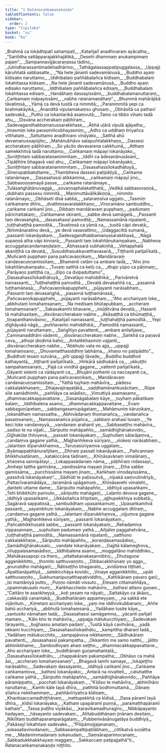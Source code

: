 ```yaml
---
title: "1 Ratanacaṅkamanakaṇḍa"
tableOfContents: false
sidebar:
  order: 2
type: "tipitaka"
basket: "su"
book: "bu"
---
```



<DynamicBreadcrumb />

<Division number="1" book="bu" bookNo="21" page="299">

<Paragraph number="2" type="verses" book="bu">
_Brahmā ca lokādhipatī sahampatī,_  
_Katañjalī anadhivaraṃ ayācatha;_  
_“Santīdha sattāpparajakkhajātikā,_  
_Desehi dhammaṃ anukampimaṃ pajaṃ”._  

</Paragraph>

</Division>
<Division number="2" book="bu" bookNo="21" page="299">

<Paragraph number="3" type="verses" book="bu">
_Sampannavijjācaraṇassa tādino,_  
_Jutindharassantimadehadhārino;_  
_Tathāgatassappaṭipuggalassa,_  
_Uppajji kāruññatā sabbasatte._  

</Paragraph>

</Division>
<Division number="3" book="bu" bookNo="21" page="299">

<Paragraph number="4" type="verses" book="bu">
_“Na hete jānanti sadevamānusā,_  
_Buddho ayaṃ kīdisako naruttamo;_  
_Iddhibalaṃ paññābalañca kīdisaṃ,_  
_Buddhabalaṃ lokahitassa kīdisaṃ._  

</Paragraph>

</Division>
<Division number="4" book="bu" bookNo="21" page="299">

<Paragraph number="5" type="verses" book="bu">
_Na hete jānanti sadevamānusā,_  
_Buddho ayaṃ edisako naruttamo;_  
_Iddhibalaṃ paññābalañca edisaṃ,_  
_Buddhabalaṃ lokahitassa edisaṃ._  

</Paragraph>

</Division>
<Division number="5" book="bu" bookNo="21" page="300">

<Paragraph number="6" type="verses" book="bu">
_Handāhaṃ dassayissāmi,_  
_buddhabalamanuttaraṃ;_  
_Caṅkamaṃ māpayissāmi,_  
_nabhe ratanamaṇḍitaṃ”._  

</Paragraph>

</Division>
<Division number="6" book="bu" bookNo="21" page="300">

<Paragraph number="7" type="verses" book="bu">
_Bhummā mahārājikā tāvatiṃsā,_  
_Yāmā ca devā tusitā ca nimmitā;_  
_Paranimmitā yepi ca brahmakāyikā,_  
_Ānanditā vipulamakaṃsu ghosaṃ._  

</Paragraph>

</Division>
<Division number="7" book="bu" bookNo="21" page="300">

<Paragraph number="8" type="verses" book="bu">
_Obhāsitā ca pathavī sadevakā,_  
_Puthū ca lokantarikā asaṃvutā;_  
_Tamo ca tibbo vihato tadā ahu,_  
_Disvāna accherakaṃ pāṭihīraṃ._  

</Paragraph>

</Division>
<Division number="8" book="bu" bookNo="21" page="300">

<Paragraph number="9" type="verses" book="bu">
_Sadevagandhabbamanussarakkhase,_  
_Ābhā uḷārā vipulā ajāyatha;_  
_Imasmiṃ loke parasmiñcobhayasmiṃ,_  
_Adho ca uddhaṃ tiriyañca vitthataṃ._  

</Paragraph>

</Division>
<Division number="9" book="bu" bookNo="21" page="300">

<Paragraph number="10" type="verses" book="bu">
_Sattuttamo anadhivaro vināyako,_  
_Satthā ahū devamanussapūjito;_  
_Mahānubhāvo satapuññalakkhaṇo,_  
_Dassesi accherakaṃ pāṭihīraṃ._  

</Paragraph>

</Division>
<Division number="10" book="bu" bookNo="21" page="300">

<Paragraph number="11" type="verses" book="bu">
_So yācito devavarena cakkhumā,_  
_Atthaṃ samekkhitvā tadā naruttamo;_  
_Caṅkamaṃ māpayi lokanāyako,_  
_Suniṭṭhitaṃ sabbaratananimmitaṃ._  

</Paragraph>

</Division>
<Division number="11" book="bu" bookNo="21" page="300">

<Paragraph number="12" type="verses" book="bu">
_Iddhī ca ādesanānusāsanī,_  
_Tipāṭihīre bhagavā vasī ahu;_  
_Caṅkamaṃ māpayi lokanāyako,_  
_Suniṭṭhitaṃ sabbaratananimmitaṃ._  

</Paragraph>

</Division>
<Division number="12" book="bu" bookNo="21" page="300">

<Paragraph number="13" type="verses" book="bu">
_Dasasahassīlokadhātuyā,_  
_Sinerupabbatuttame;_  
_Thambheva dassesi paṭipāṭiyā,_  
_Caṅkame ratanāmaye._  

</Paragraph>

</Division>
<Division number="13" book="bu" bookNo="21" page="300">

<Paragraph number="14" type="verses" book="bu">
_Dasasahassī atikkamma,_  
_caṅkamaṃ māpayī jino;_  
_Sabbasoṇṇamayā passe,_  
_caṅkame ratanāmaye._  

</Paragraph>

</Division>
<Division number="14" book="bu" bookNo="21" page="301">

<Paragraph number="15" type="verses" book="bu">
_Tulāsaṅghāṭānuvaggā,_  
_sovaṇṇaphalakatthatā;_  
_Vedikā sabbasovaṇṇā,_  
_dubhato passesu nimmitā._  

</Paragraph>

</Division>
<Division number="15" book="bu" bookNo="21" page="301">

<Paragraph number="16" type="verses" book="bu">
_Maṇimuttāvālikākiṇṇā,_  
_nimmito ratanāmayo;_  
_Obhāseti disā sabbā,_  
_sataraṃsīva uggato._  

</Paragraph>

</Division>
<Division number="16" book="bu" bookNo="21" page="301">

<Paragraph number="17" type="verses" book="bu">
_Tasmiṃ caṅkamane dhīro,_  
_dvattiṃsavaralakkhaṇo;_  
_Virocamāno sambuddho,_  
_caṅkame caṅkamī jino._  

</Paragraph>

</Division>
<Division number="17" book="bu" bookNo="21" page="301">

<Paragraph number="18" type="verses" book="bu">
_Dibbaṃ mandāravaṃ pupphaṃ,_  
_padumaṃ pārichattakaṃ;_  
_Caṅkamane okiranti,_  
_sabbe devā samāgatā._  

</Paragraph>

</Division>
<Division number="18" book="bu" bookNo="21" page="301">

<Paragraph number="19" type="verses" book="bu">
_Passanti taṃ devasaṅghā,_  
_dasasahassī pamoditā;_  
_Namassamānā nipatanti,_  
_tuṭṭhahaṭṭhā pamoditā._  

</Paragraph>

</Division>
<Division number="19" book="bu" bookNo="21" page="301">

<Paragraph number="20" type="verses" book="bu">
_Tāvatiṃsā ca yāmā ca,_  
_tusitā cāpi devatā;_  
_Nimmānaratino devā,_  
_ye devā vasavattino;_  
_Udaggacittā sumanā,_  
_passanti lokanāyakaṃ._  

</Paragraph>

</Division>
<Division number="20" book="bu" bookNo="21" page="301">

<Paragraph number="21" type="verses" book="bu">
_Sadevagandhabbamanussarakkhasā,_  
_Nāgā supaṇṇā atha vāpi kinnarā;_  
_Passanti taṃ lokahitānukampakaṃ,_  
_Nabheva accuggatacandamaṇḍalaṃ._  

</Paragraph>

</Division>
<Division number="21" book="bu" bookNo="21" page="301">

<Paragraph number="22" type="verses" book="bu">
_Ābhassarā subhakiṇhā,_  
_Vehapphalā akaniṭṭhā ca devatā;_  
_Susuddhasukkavatthavasanā,_  
_Tiṭṭhanti pañjalīkatā._  

</Paragraph>

</Division>
<Division number="22" book="bu" bookNo="21" page="301">

<Paragraph number="23" type="verses" book="bu">
_Muñcanti pupphaṃ pana pañcavaṇṇikaṃ,_  
_Mandāravaṃ candanacuṇṇamissitaṃ;_  
_Bhamenti celāni ca ambare tadā,_  
_“Aho jino lokahitānukampako._  

</Paragraph>

</Division>
<Division number="23" book="bu" bookNo="21" page="301">

<Paragraph number="24" type="verses" book="bu">
_Tuvaṃ satthā ca ketū ca,_  
_dhajo yūpo ca pāṇinaṃ;_  
_Parāyaṇo patiṭṭhā ca,_  
_dīpo ca dvipaduttamo”._  

</Paragraph>

</Division>
<Division number="24" book="bu" bookNo="21" page="301">

<Paragraph number="25" type="verses" book="bu">
_Dasasahassīlokadhātuyā,_  
_Devatāyo mahiddhikā;_  
_Parivāretvā namassanti,_  
_Tuṭṭhahaṭṭhā pamoditā._  

</Paragraph>

</Division>
<Division number="25" book="bu" bookNo="21" page="301">

<Paragraph number="26" type="verses" book="bu">
_Devatā devakaññā ca,_  
_pasannā tuṭṭhamānasā;_  
_Pañcavaṇṇikapupphehi,_  
_pūjayanti narāsabhaṃ._  

</Paragraph>

</Division>
<Division number="26" book="bu" bookNo="21" page="302">

<Paragraph number="27" type="verses" book="bu">
_Passanti taṃ devasaṅghā,_  
_pasannā tuṭṭhamānasā;_  
_Pañcavaṇṇikapupphehi,_  
_pūjayanti narāsabhaṃ._  

</Paragraph>

</Division>
<Division number="27" book="bu" bookNo="21" page="302">

<Paragraph number="28" type="verses" book="bu">
_“Aho acchariyaṃ loke,_  
_abbhutaṃ lomahaṃsanaṃ;_  
_Na medisaṃ bhūtapubbaṃ,_  
_accheraṃ lomahaṃsanaṃ”._  

</Paragraph>

</Division>
<Division number="28" book="bu" bookNo="21" page="302">

<Paragraph number="29" type="verses" book="bu">
_Sakasakamhi bhavane,_  
_nisīditvāna devatā;_  
_Hasanti tā mahāhasitaṃ,_  
_disvānaccherakaṃ nabhe._  

</Paragraph>

</Division>
<Division number="29" book="bu" bookNo="21" page="302">

<Paragraph number="30" type="verses" book="bu">
_Ākāsaṭṭhā ca bhūmaṭṭhā,_  
_tiṇapanthanivāsino;_  
_Katañjalī namassanti,_  
_tuṭṭhahaṭṭhā pamoditā._  

</Paragraph>

</Division>
<Division number="30" book="bu" bookNo="21" page="302">

<Paragraph number="31" type="verses" book="bu">
_Yepi dīghāyukā nāgā,_  
_puññavanto mahiddhikā;_  
_Pamoditā namassanti,_  
_pūjayanti naruttamaṃ._  

</Paragraph>

</Division>
<Division number="31" book="bu" bookNo="21" page="302">

<Paragraph number="32" type="verses" book="bu">
_Saṅgītiyo pavattenti,_  
_ambare anilañjase;_  
_Cammanaddhāni vādenti,_  
_disvānaccherakaṃ nabhe._  

</Paragraph>

</Division>
<Division number="32" book="bu" bookNo="21" page="302">

<Paragraph number="33" type="verses" book="bu">
_Saṅkhā ca paṇavā ceva,_  
_athopi ḍiṇḍimā bahū;_  
_Antalikkhasmiṃ vajjanti,_  
_disvānaccherakaṃ nabhe._  

</Paragraph>

</Division>
<Division number="33" book="bu" bookNo="21" page="302">

<Paragraph number="34" type="verses" book="bu">
_“Abbhuto vata no ajja,_  
_uppajji lomahaṃsano;_  
_Dhuvamatthasiddhiṃ labhāma,_  
_khaṇo no paṭipādito”._  

</Paragraph>

</Division>
<Division number="34" book="bu" bookNo="21" page="302">

<Paragraph number="35" type="verses" book="bu">
_Buddhoti tesaṃ sutvāna,_  
_pīti uppajji tāvade;_  
_Buddho buddhoti kathayantā,_  
_tiṭṭhanti pañjalīkatā._  

</Paragraph>

</Division>
<Division number="35" book="bu" bookNo="21" page="302">

<Paragraph number="36" type="verses" book="bu">
_Hiṅkārā sādhukārā ca,_  
_ukkuṭṭhi sampahaṃsanaṃ;_  
_Pajā ca vividhā gagane,_  
_vattenti pañjalīkatā._  

</Paragraph>

</Division>
<Division number="36" book="bu" bookNo="21" page="302">

<Paragraph number="37" type="verses" book="bu">
_Gāyanti seḷenti ca vādayanti ca,_  
_Bhujāni pothenti ca naccayanti ca;_  
_Muñcanti pupphaṃ pana pañcavaṇṇikaṃ,_  
_Mandāravaṃ candanacuṇṇamissitaṃ._  

</Paragraph>

</Division>
<Division number="37" book="bu" bookNo="21" page="302">

<Paragraph number="38" type="verses" book="bu">
_“Yathā tuyhaṃ mahāvīra,_  
_pādesu cakkalakkhaṇaṃ;_  
_Dhajavajirapaṭākā,_  
_vaḍḍhamānaṅkusācitaṃ._  

</Paragraph>

</Division>
<Division number="38" book="bu" bookNo="21" page="303">

<Paragraph number="39" type="verses" book="bu">
_Rūpe sīle samādhimhi,_  
_paññāya ca asādiso;_  
_Vimuttiyā asamasamo,_  
_dhammacakkappavattane._  

</Paragraph>

</Division>
<Division number="39" book="bu" bookNo="21" page="303">

<Paragraph number="40" type="verses" book="bu">
_Dasanāgabalaṃ kāye,_  
_tuyhaṃ pākatikaṃ balaṃ;_  
_Iddhibalena asamo,_  
_dhammacakkappavattane._  

</Paragraph>

</Division>
<Division number="40" book="bu" bookNo="21" page="303">

<Paragraph number="41" type="verses" book="bu">
_Evaṃ sabbaguṇūpetaṃ,_  
_sabbaṅgasamupāgataṃ;_  
_Mahāmuniṃ kāruṇikaṃ,_  
_lokanāthaṃ namassatha._  

</Paragraph>

</Division>
<Division number="41" book="bu" bookNo="21" page="303">

<Paragraph number="42" type="verses" book="bu">
_Abhivādanaṃ thomanañca,_  
_vandanañca pasaṃsanaṃ;_  
_Namassanañca pūjañca,_  
_sabbaṃ arahasī tuvaṃ._  

</Paragraph>

</Division>
<Division number="42" book="bu" bookNo="21" page="303">

<Paragraph number="43" type="verses" book="bu">
_Ye keci loke vandaneyyā,_  
_vandanaṃ arahanti ye;_  
_Sabbaseṭṭho mahāvīra,_  
_sadiso te na vijjati._  

</Paragraph>

</Division>
<Division number="43" book="bu" bookNo="21" page="303">

<Paragraph number="44" type="verses" book="bu">
_Sāriputto mahāpañño,_  
_samādhijjhānakovido;_  
_Gijjhakūṭe ṭhitoyeva,_  
_passati lokanāyakaṃ._  

</Paragraph>

</Division>
<Division number="44" book="bu" bookNo="21" page="303">

<Paragraph number="45" type="verses" book="bu">
_Suphullaṃ sālarājaṃva,_  
_candaṃva gagane yathā;_  
_Majjhanhikeva sūriyaṃ,_  
_olokesi narāsabhaṃ._  

</Paragraph>

</Division>
<Division number="45" book="bu" bookNo="21" page="303">

<Paragraph number="46" type="verses" book="bu">
_Jalantaṃ dīparukkhaṃva,_  
_Taruṇasūriyaṃva uggataṃ;_  
_Byāmappabhānurañjitaṃ,_  
_Dhīraṃ passati lokanāyakaṃ._  

</Paragraph>

</Division>
<Division number="46" book="bu" bookNo="21" page="303">

<Paragraph number="47" type="verses" book="bu">
_Pañcannaṃ bhikkhusatānaṃ,_  
_katakiccāna tādinaṃ;_  
_Khīṇāsavānaṃ vimalānaṃ,_  
_khaṇena sannipātayi._  

</Paragraph>

</Division>
<Division number="47" book="bu" bookNo="21" page="303">

<Paragraph number="48" type="verses" book="bu">
_Lokappasādanaṃ nāma,_  
_pāṭihīraṃ nidassayi;_  
_Amhepi tattha gantvāna,_  
_vandissāma mayaṃ jinaṃ._  

</Paragraph>

</Division>
<Division number="48" book="bu" bookNo="21" page="303">

<Paragraph number="49" type="verses" book="bu">
_Etha sabbe gamissāma,_  
_pucchissāma mayaṃ jinaṃ;_  
_Kaṅkhaṃ vinodayissāma,_  
_passitvā lokanāyakaṃ”._  

</Paragraph>

</Division>
<Division number="49" book="bu" bookNo="21" page="303">

<Paragraph number="50" type="verses" book="bu">
_Sādhūti te paṭissutvā,_  
_nipakā saṃvutindriyā;_  
_Pattacīvaramādāya,_  
_taramānā upāgamuṃ._  

</Paragraph>

</Division>
<Division number="50" book="bu" bookNo="21" page="303">

<Paragraph number="51" type="verses" book="bu">
_Khīṇāsavehi vimalehi,_  
_dantehi uttame dame;_  
_Sāriputto mahāpañño,_  
_iddhiyā upasaṅkami._  

</Paragraph>

</Division>
<Division number="51" book="bu" bookNo="21" page="304">

<Paragraph number="52" type="verses" book="bu">
_Tehi bhikkhūhi parivuto,_  
_sāriputto mahāgaṇī;_  
_Laḷanto devova gagane,_  
_iddhiyā upasaṅkami._  

</Paragraph>

</Division>
<Division number="52" book="bu" bookNo="21" page="304">

<Paragraph number="53" type="verses" book="bu">
_Ukkāsitañca khipitaṃ,_  
_ajjhupekkhiya subbatā;_  
_Sagāravā sappatissā,_  
_sambuddhaṃ upasaṅkamuṃ._  

</Paragraph>

</Division>
<Division number="53" book="bu" bookNo="21" page="304">

<Paragraph number="54" type="verses" book="bu">
_Upasaṅkamitvā passanti,_  
_sayambhuṃ lokanāyakaṃ;_  
_Nabhe accuggataṃ dhīraṃ,_  
_candaṃva gagane yathā._  

</Paragraph>

</Division>
<Division number="54" book="bu" bookNo="21" page="304">

<Paragraph number="55" type="verses" book="bu">
_Jalantaṃ dīparukkhaṃva,_  
_vijjuṃva gagane yathā;_  
_Majjhanhikeva sūriyaṃ,_  
_passanti lokanāyakaṃ._  

</Paragraph>

</Division>
<Division number="55" book="bu" bookNo="21" page="304">

<Paragraph number="56" type="verses" book="bu">
_Pañcabhikkhusatā sabbe,_  
_passanti lokanāyakaṃ;_  
_Rahadamiva vippasannaṃ,_  
_suphullaṃ padumaṃ yathā._  

</Paragraph>

</Division>
<Division number="56" book="bu" bookNo="21" page="304">

<Paragraph number="57" type="verses" book="bu">
_Añjaliṃ paggahetvāna,_  
_tuṭṭhahaṭṭhā pamoditā;_  
_Namassamānā nipatanti,_  
_satthuno cakkalakkhaṇe._  

</Paragraph>

</Division>
<Division number="57" book="bu" bookNo="21" page="304">

<Paragraph number="58" type="verses" book="bu">
_Sāriputto mahāpañño,_  
_koraṇḍasamasādiso;_  
_Samādhijjhānakusalo,_  
_vandate lokanāyakaṃ._  

</Paragraph>

</Division>
<Division number="58" book="bu" bookNo="21" page="304">

<Paragraph number="59" type="verses" book="bu">
_Gajjitā kālameghova,_  
_nīluppalasamasādiso;_  
_Iddhibalena asamo,_  
_moggallāno mahiddhiko._  

</Paragraph>

</Division>
<Division number="59" book="bu" bookNo="21" page="304">

<Paragraph number="60" type="verses" book="bu">
_Mahākassapopi ca thero,_  
_uttattakanakasannibho;_  
_Dhutaguṇe agganikkhitto,_  
_thomito satthuvaṇṇito._  

</Paragraph>

</Division>
<Division number="60" book="bu" bookNo="21" page="304">

<Paragraph number="61" type="verses" book="bu">
_Dibbacakkhūnaṃ yo aggo,_  
_anuruddho mahāgaṇī;_  
_Ñātiseṭṭho bhagavato,_  
_avidūreva tiṭṭhati._  

</Paragraph>

</Division>
<Division number="61" book="bu" bookNo="21" page="304">

<Paragraph number="62" type="verses" book="bu">
_Āpattianāpattiyā,_  
_satekicchāya kovido;_  
_Vinaye agganikkhitto,_  
_upāli satthuvaṇṇito._  

</Paragraph>

</Division>
<Division number="62" book="bu" bookNo="21" page="304">

<Paragraph number="63" type="verses" book="bu">
_Sukhumanipuṇatthapaṭividdho,_  
_Kathikānaṃ pavaro gaṇī;_  
_Isi mantāniyā putto,_  
_Puṇṇo nāmāti vissuto._  

</Paragraph>

</Division>
<Division number="63" book="bu" bookNo="21" page="304">

<Paragraph number="64" type="verses" book="bu">
_Etesaṃ cittamaññāya,_  
_opammakusalo muni;_  
_Kaṅkhacchedo mahāvīro,_  
_kathesi attano guṇaṃ._  

</Paragraph>

</Division>
<Division number="64" book="bu" bookNo="21" page="305">

<Paragraph number="65" type="verses" book="bu">
_“Cattāro te asaṅkheyyā,_  
_koṭi yesaṃ na nāyati;_  
_Sattakāyo ca ākāso,_  
_cakkavāḷā canantakā;_  
_Buddhañāṇaṃ appameyyaṃ,_  
_na sakkā ete vijānituṃ._  

</Paragraph>

</Division>
<Division number="65" book="bu" bookNo="21" page="305">

<Paragraph number="66" type="verses" book="bu">
_Kimetaṃ acchariyaṃ loke,_  
_yaṃ me iddhivikubbanaṃ;_  
_Aññe bahū acchariyā,_  
_abbhutā lomahaṃsanā._  

</Paragraph>

</Division>
<Division number="66" book="bu" bookNo="21" page="305">

<Paragraph number="67" type="verses" book="bu">
_Yadāhaṃ tusite kāye,_  
_santusito nāmahaṃ tadā;_  
_Dasasahassī samāgamma,_  
_yācanti pañjalī mamaṃ._  

</Paragraph>

</Division>
<Division number="67" book="bu" bookNo="21" page="305">

<Paragraph number="68" type="verses" book="bu">
_‘Kālo kho te mahāvīra,_  
_uppajja mātukucchiyaṃ;_  
_Sadevakaṃ tārayanto,_  
_bujjhassu amataṃ padaṃ’._  

</Paragraph>

</Division>
<Division number="68" book="bu" bookNo="21" page="305">

<Paragraph number="69" type="verses" book="bu">
_Tusitā kāyā cavitvāna,_  
_yadā okkami kucchiyaṃ;_  
_Dasasahassīlokadhātu,_  
_kampittha dharaṇī tadā._  

</Paragraph>

</Division>
<Division number="69" book="bu" bookNo="21" page="305">

<Paragraph number="70" type="verses" book="bu">
_Yadāhaṃ mātukucchito,_  
_sampajānova nikkhamiṃ;_  
_Sādhukāraṃ pavattenti,_  
_dasasahassī pakampatha._  

</Paragraph>

</Division>
<Division number="70" book="bu" bookNo="21" page="305">

<Paragraph number="71" type="verses" book="bu">
_Okkantiṃ me samo natthi,_  
_jātito abhinikkhame;_  
_Sambodhiyaṃ ahaṃ seṭṭho,_  
_dhammacakkappavattane._  

</Paragraph>

</Division>
<Division number="71" book="bu" bookNo="21" page="305">

<Paragraph number="72" type="verses" book="bu">
_Aho acchariyaṃ loke,_  
_buddhānaṃ guṇamahantatā;_  
_Dasasahassīlokadhātu,_  
_chappakāraṃ pakampatha;_  
_Obhāso ca mahā āsi,_  
_accheraṃ lomahaṃsanaṃ”._  

</Paragraph>

</Division>
<Division number="72" book="bu" bookNo="21" page="305">

<Paragraph number="73" type="verses" book="bu">
_Bhagavā tamhi samaye,_  
_lokajeṭṭho narāsabho;_  
_Sadevakaṃ dassayanto,_  
_iddhiyā caṅkamī jino._  

</Paragraph>

</Division>
<Division number="73" book="bu" bookNo="21" page="305">

<Paragraph number="74" type="verses" book="bu">
_Caṅkame caṅkamantova,_  
_kathesi lokanāyako;_  
_Antarā na nivatteti,_  
_catuhatthe caṅkame yathā._  

</Paragraph>

</Division>
<Division number="74" book="bu" bookNo="21" page="305">

<Paragraph number="75" type="verses" book="bu">
_Sāriputto mahāpañño,_  
_samādhijjhānakovido;_  
_Paññāya pāramippatto,_  
_pucchati lokanāyakaṃ._  

</Paragraph>

</Division>
<Division number="75" book="bu" bookNo="21" page="305">

<Paragraph number="76" type="verses" book="bu">
_“Kīdiso te mahāvīra,_  
_abhinīhāro naruttama;_  
_Kamhi kāle tayā dhīra,_  
_patthitā bodhimuttamā._  

</Paragraph>

</Division>
<Division number="76" book="bu" bookNo="21" page="306">

<Paragraph number="77" type="verses" book="bu">
_Dānaṃ sīlañca nekkhammaṃ,_  
_paññāvīriyañca kīdisaṃ;_  
_Khantisaccamadhiṭṭhānaṃ,_  
_mettupekkhā ca kīdisā._  

</Paragraph>

</Division>
<Division number="77" book="bu" bookNo="21" page="306">

<Paragraph number="78" type="verses" book="bu">
_Dasa pāramī tayā dhīra,_  
_kīdisī lokanāyaka;_  
_Kathaṃ upapāramī puṇṇā,_  
_paramatthapāramī kathaṃ”._  

</Paragraph>

</Division>
<Division number="78" book="bu" bookNo="21" page="306">

<Paragraph number="79" type="verses" book="bu">
_Tassa puṭṭho viyākāsi,_  
_karavīkamadhuragiro;_  
_Nibbāpayanto hadayaṃ,_  
_hāsayanto sadevakaṃ._  

</Paragraph>

</Division>
<Division number="79" book="bu" bookNo="21" page="306">

<Paragraph number="80" type="verses" book="bu">
_Atītabuddhānaṃ jinānaṃ desitaṃ,_  
_Nikīlitaṃ buddhaparamparāgataṃ;_  
_Pubbenivāsānugatāya buddhiyā,_  
_Pakāsayī lokahitaṃ sadevake._  

</Paragraph>

</Division>
<Division number="80" book="bu" bookNo="21" page="306">

<Paragraph number="81" type="verses" book="bu">
_“Pītipāmojjajananaṃ,_  
_sokasallavinodanaṃ;_  
_Sabbasampattipaṭilābhaṃ,_  
_cittīkatvā suṇātha me._  

</Paragraph>

</Division>
<Division number="81" book="bu" bookNo="21" page="306">

<Paragraph number="82" type="verses" book="bu">
_Madanimmadanaṃ sokanudaṃ,_  
_Saṃsāraparimocanaṃ;_  
_Sabbadukkhakkhayaṃ maggaṃ,_  
_Sakkaccaṃ paṭipajjathā”ti._  


</Paragraph>
</Division>

<Paragraph number="83" type="center" book="bu">
Ratanacaṅkamanakaṇḍo niṭṭhito.
</Paragraph>